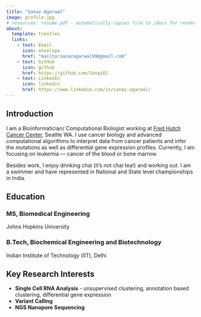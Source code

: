 ```yaml
---
title: "Sanaz Agarwal"
image: profile.jpg
# resources: resume.pdf - automatically copies file to /docs for rendering
about:
  template: trestles
  links:
    - text: Email
      icon: envelope
      href: "mailto:sanazagarwal99@gmail.com"
    - text: GitHub
      icon: github
      href: https://github.com/Sanaz01
    - text: LinkedIn
      icon: linkedin
      href: https://www.linkedin.com/in/sanaz-agarwal/
---
```


## Introduction

I am a Bioinformatician/ Computational Biologist working at [Fred Hutch Cancer Center](https://www.fredhutch.org/), Seattle WA. I use cancer biology and advanced computational algorithms to interpret data from cancer patients and infer the mutations as well as differential gene expression profiles. Currently, I am focusing on leukemia — cancer of the blood or bone marrow.

Besides work, I enjoy drinking chai (it's not chai tea!) and working out. I am a swimmer and have represented in National and State level championships in India.

## Education

### MS, Biomedical Engineering

Johns Hopkins University

### B.Tech, Biochemical Engineering and Biotechnology

Indian Institute of Technology (IIT), Delhi

## Key Research Interests

-   **Single Cell RNA Analysis** - unsupervised clustering, annotation based clustering, differential gene expression
-   **Variant Calling**
-   **NGS Nanopore Sequencing**
